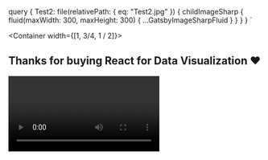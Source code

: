 
  query {
    Test2: file(relativePath: { eq: "Test2.jpg" }) {
      childImageSharp {
        fluid(maxWidth: 300, maxHeight: 300) {
          ...GatsbyImageSharpFluid
        }
      }
    }
  }
`

<Container width={[1, 3/4, 1 / 2]}>

## Thanks for buying React for Data Visualization <span role="img" aria-label="heart">❤️</span>

<Video id="-t27yOeVEik" />

Hey thanks again for buying React for Data Visualization. I really appreciate it and I hope it helps you on your journey.

Wanna help me make React for Data Visualization even better?
  
Suggest a chapter I should add?

Answer 2 quick questions below. Only takes a minute and makes a huge difference. Plus you're gonna be one of my favorite humans.

<TypeformLink url="https://swizecteller.typeform.com/to/gzZ4up" />

Then check your email for access and login instructions. You'll need to set a password for your new account :)

<Testimonial
  quote="Great read with solid foundations to get you started crawling with react and up to a sprint!"
  image={props.data.Test2.childImageSharp.fluid.src}
  name="MΛHDI"
  company="Creator of Gyroscope"
/>

</Container>
